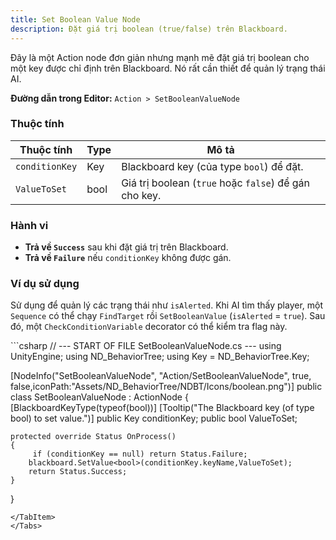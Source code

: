 ```yaml
---
title: Set Boolean Value Node
description: Đặt giá trị boolean (true/false) trên Blackboard.
---
```


Đây là một Action node đơn giản nhưng mạnh mẽ đặt giá trị boolean cho một key được chỉ định trên Blackboard. Nó rất cần thiết để quản lý trạng thái AI.

**Đường dẫn trong Editor:** `Action > SetBooleanValueNode`

### Thuộc tính

| Thuộc tính       | Type    | Mô tả                                                     |
| ---------------- | ------- | ----------------------------------------------------------- |
| `conditionKey`   | Key     | Blackboard key (của type `bool`) để đặt.                  |
| `ValueToSet`     | bool    | Giá trị boolean (`true` hoặc `false`) để gán cho key.     |

### Hành vi

-   **Trả về `Success`** sau khi đặt giá trị trên Blackboard.
-   **Trả về `Failure`** nếu `conditionKey` không được gán.

### Ví dụ sử dụng
Sử dụng để quản lý các trạng thái như `isAlerted`. Khi AI tìm thấy player, một `Sequence` có thể chạy `FindTarget` rồi `SetBooleanValue` (`isAlerted` = `true`). Sau đó, một `CheckConditionVariable` decorator có thể kiểm tra flag này.

<Tabs>
<TabItem label="C# Code">
```csharp
// --- START OF FILE SetBooleanValueNode.cs ---
using UnityEngine;
using ND_BehaviorTree;
using Key = ND_BehaviorTree.Key;

[NodeInfo("SetBooleanValueNode", "Action/SetBooleanValueNode", true, false,iconPath:"Assets/ND_BehaviorTree/NDBT/Icons/boolean.png")]
public class SetBooleanValueNode : ActionNode
{
    [BlackboardKeyType(typeof(bool))]
    [Tooltip("The Blackboard key (of type bool) to set value.")]
    public Key conditionKey;
    public bool ValueToSet;
   
    protected override Status OnProcess()
    {   
         if (conditionKey == null) return Status.Failure;
        blackboard.SetValue<bool>(conditionKey.keyName,ValueToSet);
        return Status.Success;
    }
}
```
</TabItem>
</Tabs>